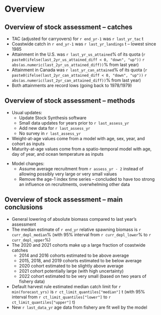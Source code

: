 # Overview

## Overview of stock assessment -- catches

* TAC (adjusted for carryovers) for `r end_yr-1` was `r last_yr_tac` t
* Coastwide catch in `r end_yr-1` was `r last_yr_landings` t  -- lowest since 1985
* Attainment in the U.S. was `r last_yr_us_attained`% of its quota
  (`r paste0(ifelse(last_2yr_us_attained_diff < 0, "down", "up"))`
  `r abs(as.numeric(last_2yr_us_attained_diff))`% from last year)
* Attainment in Canada was `r last_yr_can_attained`% of its quota
  (`r paste0(ifelse(last_2yr_can_attained_diff < 0, "down", "up"))`
  `r abs(as.numeric(last_2yr_can_attained_diff))`% from last year)
* Both attainments are record lows (going back to 1978/1979)

## Overview of stock assessment -- methods
* Usual updates:
  - Update Stock Synthesis software
  - Small data updates for years prior to `r last_assess_yr`
  - Add new data for `r last_assess_yr`
  - No survey in `r last_assess_yr`
<!-- * Update survey biomass estimate and age data in 2 stages:
  - Small updates to years prior to `r last_assess_yr`
  - Add new `r last_assess_yr` survey index point -->
<!-- * Update and add new `r last_assess_yr` weight-at-age data -->
* Weight-at-age values come from a model with age, sex, year, and cohort
    as inputs
* Maturity-at-age values come from a spatio-temporal model with age,
  day of year, and ocean temperature as inputs

\pause

* Model changes:
  - Assume average recruitment from `r assess_yr - 2` instead of allowing
    possibly very large or very small values
  - Remove the age-1 index time series -- concluded to have too strong an
    influence on recruitments, overwhelming other data

## Overview of stock assessment -- main conclusions

* General lowering of absolute biomass compared to last year's assessment
* The median estimate of `r end_yr` relative spawning biomass is
  `r curr_depl_median`% (with 95% interval from `r curr_depl_lower`%
   to `r curr_depl_upper`%)
* The 2020 and 2021 cohorts make up a large fraction of coastwide catches
  - 2014 and 2016 cohorts estimated to be above average
  - 2015, 2018, and 2019 cohorts estimated to be below average
  - 2020 cohort estimated to be slightly above average
  - 2021 cohort potentially large (with high uncertainty)
  - 2022 cohort estimated to be very small (based on two years of fishery data)
\pause
* Default harvest rule estimated median catch limit for `r min(forecast_yrs)`
  is `r ct_limit_quantiles["median"]` t (with 95% interval from
  `r ct_limit_quantiles["lower"]` to `r ct_limit_quantiles["upper"]` t)
* New `r last_data_yr` age data from fishery are fit well by the
  model

